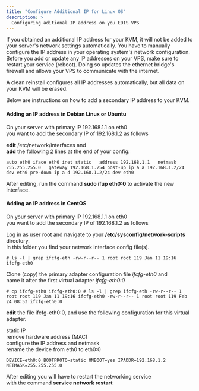 ```yaml
---
title: "Configure Additional IP for Linux OS"
description: >
  Configuring aditional IP address on you EDIS VPS
---
```


If you obtained an additional IP address for your KVM, it will not be added to your server's network settings automatically. You have to manually configure the IP address in your operating system's network configuration. Before you add or update any IP addresses on your VPS, make sure to restart your service (reboot). Doing so updates the ethernet bridge's firewall and allows your VPS to communicate with the internet.  

A clean reinstall configures all IP addresses automatically, but all data on your KVM will be erased.  

Below are instructions on how to add a secondary IP address to your KVM.

#### Adding an IP address in Debian Linux or Ubuntu

On your server with primary IP 192.168.1.1 on eth0  
you want to add the secondary IP of 192.168.1.2 as follows  

**edit** /etc/network/interfaces and  
**add** the following 2 lines at the end of your config:

    auto eth0 iface eth0 inet static   address 192.168.1.1   netmask 255.255.255.0   gateway 192.168.1.254 post-up ip a a 192.168.1.2/24 dev eth0 pre-down ip a d 192.168.1.2/24 dev eth0

After editing, run the command **sudo ifup eth0:0** to activate the new interface.

#### Adding an IP address in CentOS

On your server with primary IP 192.168.1.1 on eth0  
you want to add the secondary IP of 192.168.1.2 as follows  

Log in as user root and navigate to your **/etc/sysconfig/network-scripts** directory.  
In this folder you find your network interface config file(s).  

    # ls -l | grep ifcfg-eth -rw-r--r-- 1 root root 119 Jan 11 19:16 ifcfg-eth0

Clone (copy) the primary adapter configuration file _ifcfg-eth0_ and  
name it after the first virtual adapter _ifcfg-eth0:0_

    # cp ifcfg-eth0 ifcfg-eth0:0 # ls -l | grep ifcfg-eth -rw-r--r-- 1 root root 119 Jan 11 19:16 ifcfg-eth0 -rw-r--r-- 1 root root 119 Feb 24 08:53 ifcfg-eth0:0

**edit** the file ifcfg-eth0:0, and use the following configuration for this virtual adapter.  

static IP  
remove hardware address (MAC)  
configure the IP address and netmask  
rename the device from eth0 to eth0:0  

    DEVICE=eth0:0 BOOTPROTO=static ONBOOT=yes IPADDR=192.168.1.2 NETMASK=255.255.255.0

After editing you will have to restart the networking service  
with the command **service network restart**
